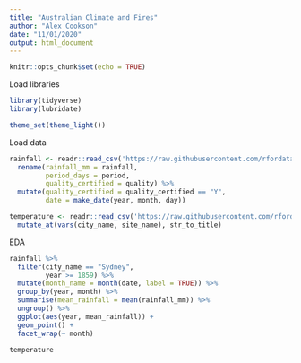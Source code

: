```yaml
---
title: "Australian Climate and Fires"
author: "Alex Cookson"
date: "11/01/2020"
output: html_document
---
```


```r
knitr::opts_chunk$set(echo = TRUE)
```

Load libraries

```r
library(tidyverse)
library(lubridate)

theme_set(theme_light())
```

Load data

```r
rainfall <- readr::read_csv('https://raw.githubusercontent.com/rfordatascience/tidytuesday/master/data/2020/2020-01-07/rainfall.csv') %>%
  rename(rainfall_mm = rainfall,
         period_days = period,
         quality_certified = quality) %>%
  mutate(quality_certified = quality_certified == "Y",
         date = make_date(year, month, day))

temperature <- readr::read_csv('https://raw.githubusercontent.com/rfordatascience/tidytuesday/master/data/2020/2020-01-07/temperature.csv') %>%
  mutate_at(vars(city_name, site_name), str_to_title)
```

EDA

```r
rainfall %>%
  filter(city_name == "Sydney",
         year >= 1859) %>%
  mutate(month_name = month(date, label = TRUE)) %>%
  group_by(year, month) %>%
  summarise(mean_rainfall = mean(rainfall_mm)) %>%
  ungroup() %>%
  ggplot(aes(year, mean_rainfall)) +
  geom_point() +
  facet_wrap(~ month)

temperature
```


